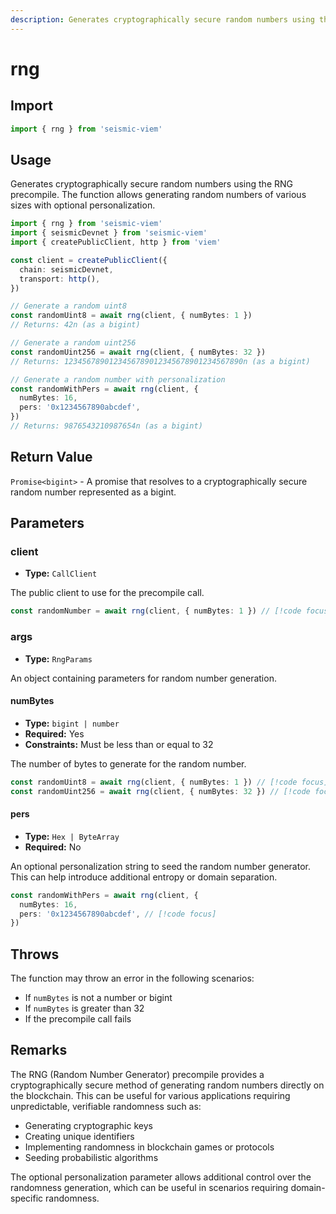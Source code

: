 ```yaml
---
description: Generates cryptographically secure random numbers using the RNG precompile.
---
```


# rng

## Import

```ts
import { rng } from 'seismic-viem'
```

## Usage

Generates cryptographically secure random numbers using the RNG precompile. The function allows generating random numbers of various sizes with optional personalization.

```ts
import { rng } from 'seismic-viem'
import { seismicDevnet } from 'seismic-viem'
import { createPublicClient, http } from 'viem'

const client = createPublicClient({
  chain: seismicDevnet,
  transport: http(),
})

// Generate a random uint8
const randomUint8 = await rng(client, { numBytes: 1 })
// Returns: 42n (as a bigint)

// Generate a random uint256
const randomUint256 = await rng(client, { numBytes: 32 })
// Returns: 1234567890123456789012345678901234567890n (as a bigint)

// Generate a random number with personalization
const randomWithPers = await rng(client, {
  numBytes: 16,
  pers: '0x1234567890abcdef',
})
// Returns: 9876543210987654n (as a bigint)
```

## Return Value

`Promise<bigint>` - A promise that resolves to a cryptographically secure random number represented as a bigint.

## Parameters

### client

- **Type:** `CallClient`

The public client to use for the precompile call.

```ts
const randomNumber = await rng(client, { numBytes: 1 }) // [!code focus]
```

### args

- **Type:** `RngParams`

An object containing parameters for random number generation.

#### numBytes

- **Type:** `bigint | number`
- **Required:** Yes
- **Constraints:** Must be less than or equal to 32

The number of bytes to generate for the random number.

```ts
const randomUint8 = await rng(client, { numBytes: 1 }) // [!code focus]
const randomUint256 = await rng(client, { numBytes: 32 }) // [!code focus]
```

#### pers

- **Type:** `Hex | ByteArray`
- **Required:** No

An optional personalization string to seed the random number generator. This can help introduce additional entropy or domain separation.

```ts
const randomWithPers = await rng(client, {
  numBytes: 16,
  pers: '0x1234567890abcdef', // [!code focus]
})
```

## Throws

The function may throw an error in the following scenarios:

- If `numBytes` is not a number or bigint
- If `numBytes` is greater than 32
- If the precompile call fails

## Remarks

The RNG (Random Number Generator) precompile provides a cryptographically secure method of generating random numbers directly on the blockchain. This can be useful for various applications requiring unpredictable, verifiable randomness such as:

- Generating cryptographic keys
- Creating unique identifiers
- Implementing randomness in blockchain games or protocols
- Seeding probabilistic algorithms

The optional personalization parameter allows additional control over the randomness generation, which can be useful in scenarios requiring domain-specific randomness.
